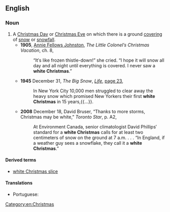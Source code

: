 ==English==
{{wikipedia}}

===Noun===
{{en-noun|es}}

# A [[Christmas Day]] or [[Christmas Eve]] on which there is a ground [[covering]] of [[snow]] or [[snowfall]].
#* '''1905''', [[w:Annie Fellows Johnston|Annie Fellows Johnston]], ''The Little Colonel′s Christmas Vacation'', ch. 8,
#*: “It′s like frozen thistle-down!” she cried. “I hope it will snow all day and all night until everything is covered. I never saw a '''white Christmas'''.”
#* '''1945''' December 31, ''The Big Snow'', ''[[w:Life (magazine)|Life]]'', [http://books.google.com.au/books?id=_0gEAAAAMBAJ&pg=PA23&dq=%22white+Christmas%22+slice&hl=en&sa=X&ei=wkK7UK_NHYeemQXJroHwDQ&redir_esc=y#v=onepage&q=%22white%20Christmas%22%20slice&f=false page 23],
#*: In New York City 10,000 men struggled to clear away the heavy snow which promised New Yorkers their first '''white Christmas''' in 15 years,{{...}}.
#* '''2008''' December 18, David Bruser, “Thanks to more storms, Christmas may be white,” ''Toronto Star'', p. A2,
#*: At Environment Canada, senior climatologist David Phillips′ standard for a '''white Christmas''' calls for at least two centimeters of snow on the ground at 7 a.m. . . . “In England, if a weather guy sees a snowflake, they call it a '''white Christmas'''.”

====Derived terms====
* [[white Christmas slice]]

====Translations====
{{trans-top|a Christmas Day or Eve with snow}}
* Portuguese: {{t|pt|Natal branco|m}}
{{trans-mid}}
{{trans-bottom}}

[[Category:en:Christmas]]